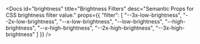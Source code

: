 
<Docs id="brightness" title="Brightness Filters" desc="Semantic Props for CSS brightness filter value." props={{
	"filter": [
		"--3x-low-brightness",
		"--2x-low-brightness",
		"--x-low-brightness",
		"--low-brightness",
		"--high-brightness",
		"--x-high-brightness",
		"--2x-high-brightness",
		"--3x-high-brightness"
	]
}} />
